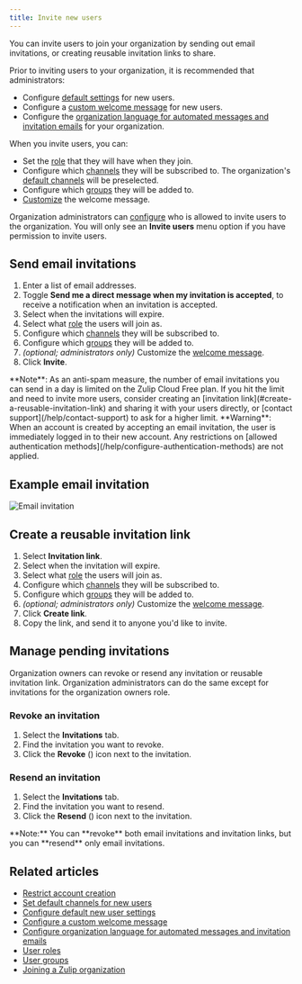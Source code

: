 ```yaml
---
title: Invite new users
---
```





You can invite users to join your organization by sending out email invitations,
or creating reusable invitation links to share.

Prior to inviting users to your organization, it is recommended that administrators:

* Configure [default settings](/help/configure-default-new-user-settings) for
  new users.
* Configure a [custom welcome message](/help/configure-a-custom-welcome-message)
  for new users.
* Configure the [organization language for automated messages and invitation
  emails][org-lang] for your organization.

When you invite users, you can:

* Set the [role](/help/user-roles) that they will have when
  they join.
* Configure which [channels](/help/introduction-to-channels) they will be
  subscribed to. The organization's [default
  channels](/help/set-default-channels-for-new-users) will be preselected.
* Configure which [groups](/help/user-groups) they will be added to.
* [Customize](/help/configure-a-custom-welcome-message#customize-the-welcome-message-when-sending-an-invitation)
  the welcome message.

Organization administrators can
[configure](/help/restrict-account-creation#change-who-can-send-invitations) who
is allowed to invite users to the organization. You will only see an **Invite
users** menu option if you have permission to invite users.

## Send email invitations

<FlattenedSteps>
  <InviteUsers />

  1. Enter a list of email addresses.
  1. Toggle **Send me a direct message when my invitation is accepted**,
     to receive a notification when an invitation is accepted.
  1. Select when the invitations will expire.
  1. Select what [role](/help/user-roles) the users will join as.
  1. Configure which [channels](/help/introduction-to-channels) they will be subscribed
     to.
  1. Configure which [groups](/help/user-groups) they will be added to.
  1. *(optional; administrators only)* Customize the [welcome
     message](/help/configure-a-custom-welcome-message).
  1. Click **Invite**.
</FlattenedSteps>

<ZulipNote>
  **Note**: As an anti-spam measure, the number of email invitations
  you can send in a day is limited on the Zulip Cloud Free plan. If
  you hit the limit and need to invite more users, consider creating an
  [invitation link](#create-a-reusable-invitation-link) and sharing it
  with your users directly, or [contact support](/help/contact-support)
  to ask for a higher limit.
</ZulipNote>

<ZulipNote>
  **Warning**: When an account is created by accepting an email
  invitation, the user is immediately logged in to their new account.
  Any restrictions on [allowed authentication
  methods](/help/configure-authentication-methods) are not applied.
</ZulipNote>

## Example email invitation

![Email invitation](../../../../static/images/help/example-invitation-email.png)

## Create a reusable invitation link

<FlattenedSteps>
  <InviteUsers />

  1. Select **Invitation link**.
  1. Select when the invitation will expire.
  1. Select what [role](/help/user-roles) the users will join as.
  1. Configure which [channels](/help/introduction-to-channels) they will be subscribed
     to.
  1. Configure which [groups](/help/user-groups) they will be added to.
  1. *(optional; administrators only)* Customize the [welcome
     message](/help/configure-a-custom-welcome-message).
  1. Click **Create link**.
  1. Copy the link, and send it to anyone you'd like to invite.
</FlattenedSteps>

## Manage pending invitations

Organization owners can revoke or resend any invitation or reusable
invitation link. Organization administrators can do the same except
for invitations for the organization owners role.

### Revoke an invitation

<FlattenedSteps>
  <NavigationSteps target="settings/invitations" />

  1. Select the **Invitations** tab.
  1. Find the invitation you want to revoke.
  1. Click the **Revoke** (<TrashIcon />) icon next to the invitation.
</FlattenedSteps>

### Resend an invitation

<FlattenedSteps>
  <NavigationSteps target="settings/invitations" />

  1. Select the **Invitations** tab.
  1. Find the invitation you want to resend.
  1. Click the **Resend** (<SendDmIcon />) icon next to the invitation.
</FlattenedSteps>

<ZulipNote>
  **Note:** You can **revoke** both email invitations and invitation links,
  but you can **resend** only email invitations.
</ZulipNote>

## Related articles

* [Restrict account creation](/help/restrict-account-creation)
* [Set default channels for new users](/help/set-default-channels-for-new-users)
* [Configure default new user settings](/help/configure-default-new-user-settings)
* [Configure a custom welcome message](/help/configure-a-custom-welcome-message)
* [Configure organization language for automated messages and invitation emails][org-lang]
* [User roles](/help/user-roles)
* [User groups](/help/user-groups)
* [Joining a Zulip organization](/help/join-a-zulip-organization)

[org-lang]: /help/configure-organization-language
